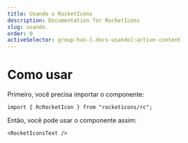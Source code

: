 ```yaml
---
title: Usando o RocketIcons
description: Documentation for RocketIcons
slug: usando
order: 0
activeSelector: group-has-[.docs-usando]:active-content
---
```


# Como usar

Primeiro, você precisa importar o componente:

```tsx
import { RcRocketIcon } from "rocketicons/rc";
```

Então, você pode usar o componente assim:

```tsx
<RocketIconsText />
```

